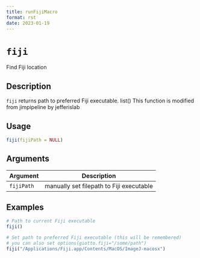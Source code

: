 ```yaml
--- 
title: runFijiMacro 
format: rst 
date: 2023-01-19 
--- 
```

# `fiji`

Find Fiji location


## Description

`fiji` returns path to preferred Fiji executable. list() 
 This function is modified from jimpipeline by jefferislab


## Usage

```r
fiji(fijiPath = NULL)
```


## Arguments

Argument      |Description
------------- |----------------
`fijiPath`     |     manually set filepath to Fiji executable


## Examples

```r
# Path to current Fiji executable
fiji()

# Set path to preferred Fiji executable (this will be remembered)
# you can also set options(giotto.fiji="/some/path")
fiji("/Applications/Fiji.app/Contents/MacOS/ImageJ-macosx")
```


